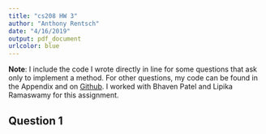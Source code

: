 ```yaml
---
title: "cs208 HW 3"
author: "Anthony Rentsch"
date: "4/16/2019"
output: pdf_document
urlcolor: blue
---
```


**Note**: I include the code I wrote directly in line for some questions that ask only to implement a method. For other questions, my code can be found in the Appendix and on [Github](https://github.com/AnthonyRentsch/cs208_AnthonyRentsch/tree/master/hw4). I worked with Bhaven Patel and Lipika Ramaswamy for this assignment.


## Question 1

